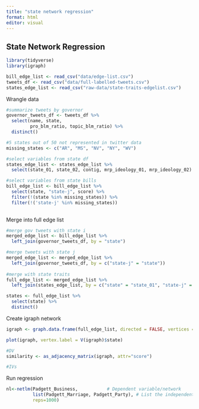 ```yaml
---
title: "state network regression"
format: html
editor: visual
---
```


## State Network Regression

```r
library(tidyverse)
library(igraph)

bill_edge_list <- read_csv("data/edge-list.csv")
tweets_df <- read_csv("data/full-labelled-tweets.csv")
states_edge_list <- read_csv("raw-data/state-traits-edgelist.csv")
```

Wrangle data
```r
#summarize tweets by governor
governor_tweets_df <- tweets_df %>% 
  select(name, state, 
         pro_blm_ratio, topic_blm_ratio) %>% 
  distinct()

#5 states out of 50 not represented in twitter data
missing_states <- c("AR", "MS", "NV", "NY", "WV")

#select variables from state df
states_edge_list <- states_edge_list %>% 
  select(state_01, state_02, contig, mrp_ideology_01, mrp_ideology_02)

#select variables from state bills 
bill_edge_list <- bill_edge_list %>% 
  select(state, "state-j", score) %>% 
  filter(!(state %in% missing_states)) %>% 
  filter(!('state-j' %in% missing_states))
  
```

Merge into full edge list
```r
#merge gov tweets with state i 
merged_edge_list <- bill_edge_list %>% 
  left_join(governor_tweets_df, by = "state")  

#merge tweets with state j
merged_edge_list <- merged_edge_list %>% 
  left_join(governor_tweets_df, by = c("state-j" = "state"))
  
#merge with state traits
full_edge_list <- merged_edge_list %>% 
  left_join(states_edge_list, by = c("state" = "state_01", "state-j" = "state_02"))

states <- full_edge_list %>% 
  select(state) %>% 
  distinct() 

```

Create igraph network
```r
igraph <- graph.data.frame(full_edge_list, directed = FALSE, vertices = states)

plot(igraph, vertex.label = V(igraph)$state)

#DV
similarity <- as_adjacency_matrix(igraph, attr="score")

#IVs

```

Run regression
```r
nl<-netlm(Padgett_Business,           # Dependent variable/network
          list(Padgett_Marriage, Padgett_Party), # List the independent variables/networks
          reps=1000) 
```

